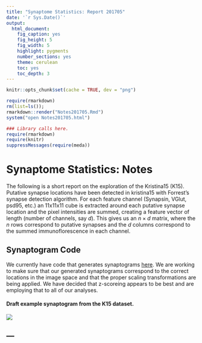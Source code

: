 ```yaml
---
title: "Synaptome Statistics: Report 201705"
date: '`r Sys.Date()`'
output:
  html_document:
    fig_caption: yes
    fig_height: 5
    fig_width: 5
    highlight: pygments
    number_sections: yes
    theme: cerulean
    toc: yes
    toc_depth: 3
---
```

```r
knitr::opts_chunk$set(cache = TRUE, dev = "png")
```

```r
require(rmarkdown)
rm(list=ls()); 
rmarkdown::render("Notes201705.Rmd")
system("open Notes201705.html")
```

```r
### Library calls here.
require(rmarkdown)
require(knitr)
suppressMessages(require(meda))
```

# Synaptome Statistics: Notes 

The following is a short report on the exploration of the Kristina15
(K15).  Putative synapse locations have been
detected in kristina15 with Forrest's synapse detection algorithm.
For each feature channel
(Synapsin, VGlut, psd95, etc.) an 11x11x11 cube is extracted around
each putative synapse location and the pixel intensities are summed, creating
a feature vector of length (number of channels, say $d$). This gives us an $n
\times d$ matrix, where the $n$ rows correspond to putative synapses and
the $d$ columns correspond to the summed immunoflorescence in each
channel.

## Synaptogram Code

We currently have code that generates synaptograms
[here](https://github.com/neurodata/synaptome-stats/blob/17f0c715a365b910794852f5e3741e44aae102c8/Code2/R/k15Synaptograms.R). 
We are working to make sure that our generated synaptograms correspond
to the correct locations in the image space and that the proper scaling
transformations are being applied. We have decided that z-scoreing
appears to be best and are employing that to all of our analyses.

#### Draft example synaptogram from the K15 dataset.

![](http://cis.jhu.edu/~jesse/fotd/20170505/synaptograms/k15_C112_266_6734_35.png)




--- 
---
